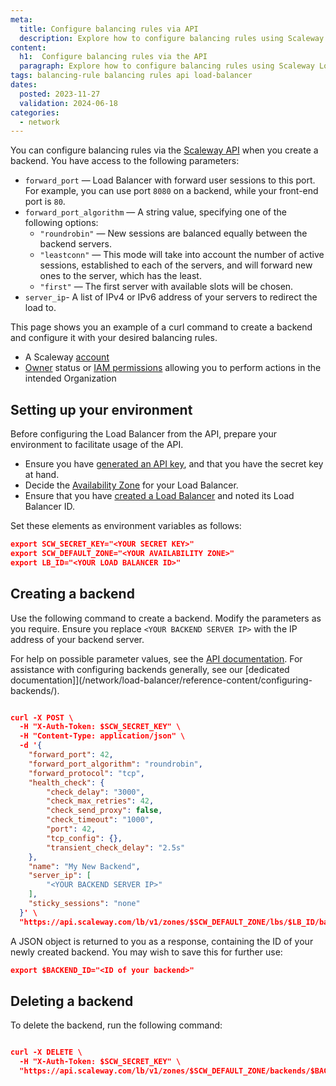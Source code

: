 ```yaml
---
meta:
  title: Configure balancing rules via API
  description: Explore how to configure balancing rules using Scaleway Load Balancer API and CLI. Enhance your network setup with efficient routing and load distribution strategies.
content:
  h1:  Configure balancing rules via the API
  paragraph: Explore how to configure balancing rules using Scaleway Load Balancer API and CLI. Enhance your network setup with efficient routing and load distribution strategies.
tags: balancing-rule balancing rules api load-balancer
dates:
  posted: 2023-11-27
  validation: 2024-06-18
categories:
  - network
---
```

You can configure balancing rules via the [Scaleway API](https://www.scaleway.com/en/developers/api/) when you create a backend. You have access to the following parameters:

- `forward_port` — Load Balancer with forward user sessions to this port. For example, you can use port `8080` on a backend, while your front-end port is `80`.
- `forward_port_algorithm` — A string value, specifying one of the following options:
  - `"roundrobin"` — New sessions are balanced equally between the backend servers.
  - `"leastconn"` — This mode will take into account the number of active sessions, established to each of the servers, and will forward new ones to the server, which has the least.
  - `"first"` — The first server with available slots will be chosen.
- `server_ip`- A list of IPv4 or IPv6 address of your servers to redirect the load to.

This page shows you an example of a curl command to create a backend and configure it with your desired balancing rules.

<Macro id="requirements" />

- A Scaleway [account](https://console.scaleway.com)
- [Owner](/identity-and-access-management/iam/concepts/#owner) status or [IAM permissions](/identity-and-access-management/iam/concepts/#permission) allowing you to perform actions in the intended Organization

## Setting up your environment

Before configuring the Load Balancer from the API, prepare your environment to facilitate usage of the API.

- Ensure you have [generated an API key](/identity-and-access-management/iam/how-to/create-api-keys/), and that you have the secret key at hand.
- Decide the [Availability Zone](https://www.scaleway.com/en/developers/api/load-balancer/zoned-api/#technical-information) for your Load Balancer.
- Ensure that you have [created a Load Balancer](https://www.scaleway.com/en/docs/network/load-balancer/how-to/create-load-balancer/#how-to-create-a-load-balancer) and noted its Load Balancer ID.

Set these elements as environment variables as follows:

```json
export SCW_SECRET_KEY="<YOUR SECRET KEY>"
export SCW_DEFAULT_ZONE="<YOUR AVAILABILITY ZONE>"
export LB_ID="<YOUR LOAD BALANCER ID>"
```


## Creating a backend

Use the following command to create a backend. Modify the parameters as you require. Ensure you replace `<YOUR BACKEND SERVER IP>` with the IP address of your backend server.

For help on possible parameter values, see the [API documentation](https://www.scaleway.com/en/developers/api/load-balancer/zoned-api/#path-backends-create-a-backend-for-a-given-load-balancer). For assistance with configuring backends generally, see our [dedicated documentation]](/network/load-balancer/reference-content/configuring-backends/).

```json

curl -X POST \
  -H "X-Auth-Token: $SCW_SECRET_KEY" \
  -H "Content-Type: application/json" \
  -d '{
    "forward_port": 42,
    "forward_port_algorithm": "roundrobin",
    "forward_protocol": "tcp",
    "health_check": {
        "check_delay": "3000",
        "check_max_retries": 42,
        "check_send_proxy": false,
        "check_timeout": "1000",
        "port": 42,
        "tcp_config": {},
        "transient_check_delay": "2.5s"
    },
    "name": "My New Backend",
    "server_ip": [
        "<YOUR BACKEND SERVER IP>"
    ],
    "sticky_sessions": "none"
  }' \
  "https://api.scaleway.com/lb/v1/zones/$SCW_DEFAULT_ZONE/lbs/$LB_ID/backends"
  ```

A JSON object is returned to you as a response, containing the ID of your newly created backend. You may wish to save this for further use:

```json
export $BACKEND_ID="<ID of your backend>"
```

## Deleting a backend

To delete the backend, run the following command:

```json

curl -X DELETE \
  -H "X-Auth-Token: $SCW_SECRET_KEY" \
  "https://api.scaleway.com/lb/v1/zones/$SCW_DEFAULT_ZONE/backends/$BACKEND_ID"

```